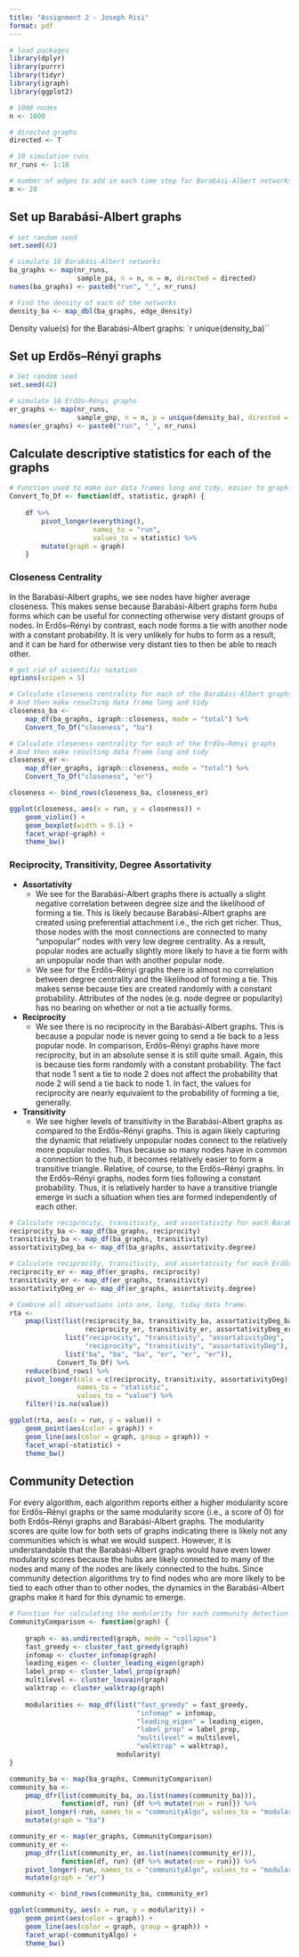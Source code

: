 ```yaml
---
title: "Assignment 2 - Joseph Risi"
format: pdf
---
```


```r
# load packages
library(dplyr)
library(purrr)
library(tidyr)
library(igraph)
library(ggplot2)
```

```r
# 1000 nodes
n <- 1000

# directed graphs
directed <- T

# 10 simulation runs
nr_runs <- 1:10

# number of edges to add in each time step for Barabási-Albert networks
m <- 20
```

## Set up Barabási-Albert graphs

```r
# set random seed
set.seed(42)

# simulate 10 Barabási-Albert networks
ba_graphs <- map(nr_runs,
                 sample_pa, n = n, m = m, directed = directed)
names(ba_graphs) <- paste0("run", "_", nr_runs)

# Find the density of each of the networks
density_ba <- map_dbl(ba_graphs, edge_density)
```

Density value(s) for the Barabási-Albert graphs: `r unique(density_ba)``

## Set up Erdős–Rényi graphs

```r
# Set random seed
set.seed(42)

# simulate 10 Erdős–Rényi graphs
er_graphs <- map(nr_runs,
                 sample_gnp, n = n, p = unique(density_ba), directed = directed)
names(er_graphs) <- paste0("run", "_", nr_runs)
```

## Calculate descriptive statistics for each of the graphs

```r
# Function used to make our data frames long and tidy, easier to graph in ggplot
Convert_To_Df <- function(df, statistic, graph) {
    
    df %>%
        pivot_longer(everything(),
                     names_to = "run",
                     values_to = statistic) %>%
        mutate(graph = graph)
    }
```

### Closeness Centrality

In the Barabási-Albert graphs, we see nodes have higher average closeness. This makes sense because Barabási-Albert graphs form *hubs* forms which can be useful for connecting otherwise very distant groups of nodes. In Erdős–Rényi by contrast, each node forms a tie with another node with a constant probability. It is very unlikely for hubs to form as a result, and it can be hard for otherwise very distant ties to then be able to reach other.

```r
# get rid of scientific notation
options(scipen = 5)

# Calculate closeness centrality for each of the Barabási-Albert graphs
# And then make resulting data frame long and tidy
closeness_ba <-
    map_df(ba_graphs, igraph::closeness, mode = "total") %>%
    Convert_To_Df("closeness", "ba")

# Calculate closeness centrality for each of the Erdős–Rényi graphs
# And then make resulting data frame long and tidy
closeness_er <-
    map_df(er_graphs, igraph::closeness, mode = "total") %>%
    Convert_To_Df("closeness", "er")

closeness <- bind_rows(closeness_ba, closeness_er)

ggplot(closeness, aes(x = run, y = closeness)) +
    geom_violin() +
    geom_boxplot(width = 0.1) +
    facet_wrap(~graph) +
    theme_bw()
```

### Reciprocity, Transitivity, Degree Assortativity

* **Assortativity**
    * We see for the Barabási-Albert graphs there is actually a slight negative correlation between degree size and the likelihood of forming a tie. This is likely because Barabási-Albert graphs are created using preferential attachment i.e., the rich get richer. Thus, those nodes with the most connections are connected to many "unpopular" nodes with very low degree centrality. As a result, popular nodes are actually slightly more likely to have a tie form with an unpopular node than with another popular node.
    * We see for the Erdős–Rényi graphs there is almost no correlation between degree centrality and the likelihood of forming a tie. This makes sense because ties are created randomly with a constant probability. Attributes of the nodes (e.g. node degree or popularity) has no bearing on whether or not a tie actually forms.
* **Reciprocity**
    * We see there is no reciprocity in the Barabási-Albert graphs. This is because a popular node is never going to send a tie back to a less popular node. In comparison, Erdős–Rényi graphs have more reciprocity, but in an absolute sense it is still quite small. Again, this is because ties form randomly with a constant probability. The fact that node 1 sent a tie to node 2 does not affect the probability that node 2 will send a tie back to node 1. In fact, the values for reciprocity are nearly equivalent to the probability of forming a tie, generally.
* **Transitivity**
    * We see higher levels of transitivity in the Barabási-Albert graphs as compared to the Erdős–Rényi graphs. This is again likely capturing the dynamic that relatively unpopular nodes connect to the relatively more popular nodes. Thus because so many nodes have in common a connection to the hub, it becomes relatively easier to form a transitive triangle. Relative, of course, to the Erdős–Rényi graphs. In the Erdős–Rényi graphs, nodes form ties following a constant probability. Thus, it is relatively harder to have a transitive triangle emerge in such a situation when ties are formed independently of each other.

```r
# Calculate reciprocity, transitivity, and assortativity for each Barabási-Albert graph
reciprocity_ba <- map_df(ba_graphs, reciprocity)
transitivity_ba <- map_df(ba_graphs, transitivity)
assortativityDeg_ba <- map_df(ba_graphs, assortativity.degree)

# Calculate reciprocity, transitivity, and assortativity for each Erdős–Rényi graph
reciprocity_er <- map_df(er_graphs, reciprocity)
transitivity_er <- map_df(er_graphs, transitivity)
assortativityDeg_er <- map_df(er_graphs, assortativity.degree)

# Combine all observations into one, long, tiday data frame.
rta <-
    pmap(list(list(reciprocity_ba, transitivity_ba, assortativityDeg_ba,
                   reciprocity_er, transitivity_er, assortativityDeg_er),
              list("reciprocity", "transitivity", "assortativityDeg",
                   "reciprocity", "transitivity", "assortativityDeg"),
              list("ba", "ba", "ba", "er", "er", "er")),
            Convert_To_Df) %>%
    reduce(bind_rows) %>%
    pivot_longer(cols = c(reciprocity, transitivity, assortativityDeg),
                 names_to = "statistic",
                 values_to = "value") %>%
    filter(!is.na(value))

ggplot(rta, aes(x = run, y = value)) +
    geom_point(aes(color = graph)) +
    geom_line(aes(color = graph, group = graph)) +
    facet_wrap(~statistic) +
    theme_bw()
```

## Community Detection

For every algorithm, each algorithm reports either a higher modularity score for Erdős–Rényi graphs or the same modularity score (i.e., a score of 0) for both Erdős–Rényi graphs and Barabási-Albert graphs. The modularity scores are quite low for both sets of graphs indicating there is likely not any communities which is what we would suspect. However, it is understandable that the Barabási-Albert graphs would have even lower modularity scores because the hubs are likely connected to many of the nodes and many of the nodes are likely connected to the hubs. Since community detection algorithms try to find nodes who are more likely to be tied to each other than to other nodes, the dynamics in the Barabási-Albert graphs make it hard for this dynamic to emerge.

```r
# Function for calculating the modularity for each community detection algorithm
CommunityComparison <- function(graph) {
    
    graph <- as.undirected(graph, mode = "collapse")
    fast_greedy <- cluster_fast_greedy(graph)
    infomap <- cluster_infomap(graph)
    leading_eigen <- cluster_leading_eigen(graph)
    label_prop <- cluster_label_prop(graph)
    multilevel <- cluster_louvain(graph)
    walktrap <- cluster_walktrap(graph)
    
    modularities <- map_df(list("fast_greedy" = fast_greedy,
                                "infomap" = infomap,
                                "leading_eigen" = leading_eigen,
                                "label_prop" = label_prop,
                                "multilevel" = multilevel,
                                "walktrap" = walktrap),
                           modularity)
}

community_ba <- map(ba_graphs, CommunityComparison)
community_ba <-
    pmap_dfr(list(community_ba, as.list(names(community_ba))),
             function(df, run) {df %>% mutate(run = run)}) %>%
    pivot_longer(-run, names_to = "communityAlgo", values_to = "modularity") %>%
    mutate(graph = "ba")

community_er <- map(er_graphs, CommunityComparison)
community_er <-
    pmap_dfr(list(community_er, as.list(names(community_er))),
             function(df, run) {df %>% mutate(run = run)}) %>%
    pivot_longer(-run, names_to = "communityAlgo", values_to = "modularity") %>%
    mutate(graph = "er")

community <- bind_rows(community_ba, community_er)

ggplot(community, aes(x = run, y = modularity)) +
    geom_point(aes(color = graph)) +
    geom_line(aes(color = graph, group = graph)) +
    facet_wrap(~communityAlgo) +
    theme_bw()
```
